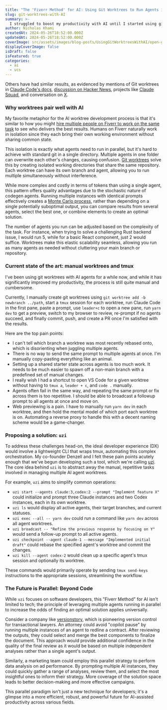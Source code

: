 ```yaml
---
title: "The 'Fiverr Method' for AI: Using Git Worktrees to Run Agents in Parallel"
slug: git-worktrees-with-AI
summary: >-
  I struggled to boost my productivity with AI until I started using git worktrees to run multiple agents in parallel with the same prompt, which completely transformed my experience.
author: Nicholas Khami
createdAt: 2024-05-26T18:52:00.000Z
updatedAt: 2024-05-26T18:52:00.000Z
coverImage: src/assets/images/blog-posts/UsingGitWorktreesWithAI/open-graph.png
displayCoverImage: false
isDraft: false
isFeatured: true
categories:
  - ai
  - vcs
---
```



Others have had similar results, as evidenced by mentions of Git worktrees in [Claude Code's docs](https://docs.anthropic.com/en/docs/claude-code/tutorials#run-parallel-claude-code-sessions-with-git-worktrees), [discussion on Hacker News](https://news.ycombinator.com/item?id=44043717), projects like [Claude Squad](https://github.com/smtg-ai/claude-squad), and conversation on [X](https://x.com/search?q=git%20worktree&src=typed_query&f=live).

<Pile />

### Why worktrees pair well with AI

My favorite metaphor for the AI worktree development process is that it's similar to how you might [hire multiple people on Fiverr to work on the same task](https://x.com/garrytan/status/1918027171039461435) to see who delivers the best results. Humans on Fiverr naturally work in isolation since they each bring their own working environment without sharing common state.

This isolation is exactly what agents need to run in parallel, but it's hard to achieve with standard git in a single directory. Multiple agents in one folder can overwrite each other's changes, causing confusion. [Git worktrees](https://git-scm.com/docs/git-worktrees) solve this by creating isolated working directories that share the same repository. Each worktree can have its own branch and agent, allowing you to run multiple simultaneously without interference.

While more complex and costly in terms of tokens than using a single agent, this pattern offers quality advantages due to the stochastic nature of codegen agents. Running multiple instances with identical prompts effectively creates a [Monte Carlo process](https://en.wikipedia.org/wiki/Monte_Carlo_method), rather than depending on a single potentially suboptimal output, you can compare results from several agents, select the best one, or combine elements to create an optimal solution.

The number of agents you run can be adjusted based on the complexity of the task. For instance, when trying to solve a challenging Rust backend issue, I would run 5, while for a basic React component, just 2 would suffice. Worktrees make this elastic scalability seamless, allowing you run as many agents as needed without cluttering your main branch or repository.

### Current state of the art: manual worktrees and tmux

I've been using git worktrees with AI agents for a while now, and while it has significantly improved my productivity, the process is still quite manual and cumbersome.

Currently, I manually create git worktrees using `git worktree add -b newbranch ../path`, start a `tmux` session for each worktree, run Claude Code in the first pane, paste a prompt, use `leader+c` to open a new pane, run `yarn dev` to get a preview, switch to my browser to review, re-prompt if no agents succeed, and finally commit, push, and create a PR once I'm satisfied with the results.

Here are the top pain points:

- I can't tell which branch a worktree was most recently rebased onto, which is disorienting when juggling multiple agents.
- There is no way to send the same prompt to multiple agents at once. I'm manually copy-pasting everything like an animal.
- Setting up a shared starter state across agents is too much work. It needs to be much easier to spawn off a non-main branch with a predefined set of manual changes.
- I really wish I had a shortcut to open VS Code for a given worktree without having to `tmux a`, `leader + c`, and `code .` manually.
- Agents often fail in the same way, and repeating the same prompt or fix across them is too repetitive. I should be able to broadcast a followup prompt to all agents at once and move on.
- Web previewing is a pain. I have to manually run `yarn dev` in each worktree, and then hold the mental model of which port each worktree is on. Automating a reverse proxy to handle this with a decent naming scheme would be a game-changer.

### Proposing a solution: `uzi`

To address these challenges head-on, the ideal developer experience (DX) would involve a lightweight CLI that wraps tmux, automating this complex orchestration. My co-founder Denzell and I felt these pain points acutely enough that we've begun developing such a tool, which we're calling [uzi](https://github.com/devflowinc/uzi). The core idea behind `uzi` is to abstract away the manual, repetitive tasks involved in managing multiple AI agent worktrees.

For example, `uzi` aims to simplify common operations:

- `uzi start --agents claude:3,codex:2 --prompt "Implement feature X"` could initialize and prompt three Claude instances and two Codex instances, each in its own worktree.
- `uzi ls` would display all active agents, their target branches, and current statuses.
- `uzi exec --all -- yarn dev` could run a command like `yarn dev` across all agent worktrees.
- `uzi broadcast -- "Refine the previous response by focusing on Y"` would send a follow-up prompt to all active agents.
- `uzi checkpoint --agent claude-1 --message "Implemented initial draft"` could rebase the specified agent's worktree and commit the changes.
- `uzi kill --agent codex-2` would clean up a specific agent's tmux session and optionally its worktree.

These commands would primarily operate by sending `tmux send-keys` instructions to the appropriate sessions, streamlining the workflow.

### The Future is Parallel: Beyond Code

While `uzi` focuses on software developers, this "Fiverr Method" for AI isn't limited to tech; the principle of leveraging multiple agents running in parallel to increase the odds of finding an optimal solution applies universally.

Consider a company like [versionstory](https://www.versionstory.com/), which is pioneering version control for transactional lawyers. An attorney could avoid "copilot pause" by running multiple instances of an agent to redline a contract. After reviewing the outputs, they could select and merge the best components to finalize the document. This approach would provide additional confidence in the quality of the final review as it would be based on multiple independent analyses rather than a single agent's output.

Similarly, a marketing team could employ this parallel strategy to perform data analysis on ad performance. By prompting multiple AI instances, they could quickly gather a range of analyses, review them, and select the most insightful ones to inform their strategy. More coverage of the solution space leads to better decision-making and more effective campaigns.

This parallel paradigm isn't just a new technique for developers; it's a glimpse into a more efficient, robust, and powerful future for AI-assisted productivity across various fields.
